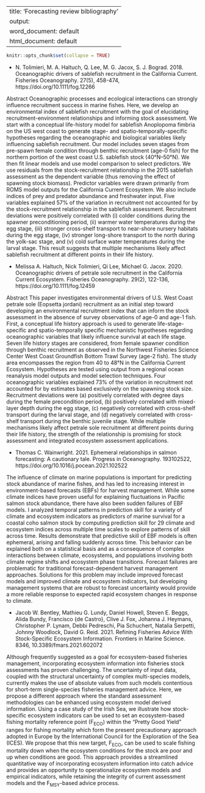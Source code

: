 
---
title: 'Forecasting review bibliography'
output:
  word_document: default
  html_document: default
---

```r
knitr::opts_chunk$set(collapse = TRUE)
```
            
- N. Tolimieri, M. A. Haltuch, Q. Lee, M. G. Jacox, S. J. Bograd. 2018. Oceanographic drivers of sablefish recruitment in the California Current. Fisheries Oceanography. 27(5), 458-474, https://doi.org/10.1111/fog.12266
 
Abstract Oceanographic processes and ecological interactions can strongly influence recruitment success in marine fishes. Here, we develop an environmental index of sablefish recruitment with the goal of elucidating recruitment-environment relationships and informing stock assessment. We start with a conceptual life-history model for sablefish Anoplopoma fimbria on the US west coast to generate stage- and spatio-temporally-specific hypotheses regarding the oceanographic and biological variables likely influencing sablefish recruitment. Our model includes seven stages from pre-spawn female condition through benthic recruitment (age-0 fish) for the northern portion of the west coast U.S. sablefish stock (40°N–50°N). We then fit linear models and use model comparison to select predictors. We use residuals from the stock-recruitment relationship in the 2015 sablefish assessment as the dependent variable (thus removing the effect of spawning stock biomass). Predictor variables were drawn primarily from ROMS model outputs for the California Current Ecosystem. We also include indices of prey and predator abundance and freshwater input. Five variables explained 57\% of the variation in recruitment not accounted for by the stock-recruitment relationship in the sablefish assessment. Recruitment deviations were positively correlated with (i) colder conditions during the spawner preconditioning period, (ii) warmer water temperatures during the egg stage, (iii) stronger cross-shelf transport to near-shore nursery habitats during the egg stage, (iv) stronger long-shore transport to the north during the yolk-sac stage, and (v) cold surface water temperatures during the larval stage. This result suggests that multiple mechanisms likely affect sablefish recruitment at different points in their life history.
 
- Melissa A. Haltuch, Nick Tolimieri, Qi Lee, Michael G. Jacox. 2020. Oceanographic drivers of petrale sole recruitment in the California Current Ecosystem. Fisheries Oceanography. 29(2), 122-136, https://doi.org/10.1111/fog.12459
 
Abstract This paper investigates environmental drivers of U.S. West Coast petrale sole (Eopsetta jordani) recruitment as an initial step toward developing an environmental recruitment index that can inform the stock assessment in the absence of survey observations of age-0 and age-1 fish. First, a conceptual life history approach is used to generate life-stage-specific and spatio-temporally specific mechanistic hypotheses regarding oceanographic variables that likely influence survival at each life stage. Seven life history stages are considered, from female spawner condition through benthic recruitment as observed in the Northwest Fisheries Science Center West Coast Groundfish Bottom Trawl Survey (age-2 fish). The study area encompasses the region from 40 to 48°N in the California Current Ecosystem. Hypotheses are tested using output from a regional ocean reanalysis model outputs and model selection techniques. Four oceanographic variables explained 73\% of the variation in recruitment not accounted for by estimates based exclusively on the spawning stock size. Recruitment deviations were (a) positively correlated with degree days during the female precondition period, (b) positively correlated with mixed-layer depth during the egg stage, (c) negatively correlated with cross-shelf transport during the larval stage, and (d) negatively correlated with cross-shelf transport during the benthic juvenile stage. While multiple mechanisms likely affect petrale sole recruitment at different points during their life history, the strength of the relationship is promising for stock assessment and integrated ecosystem assessment applications.
 
- Thomas C. Wainwright. 2021. Ephemeral relationships in salmon forecasting: A cautionary tale. Progress in Oceanography. 193102522, https://doi.org/10.1016/j.pocean.2021.102522
 
The influence of climate on marine populations is important for predicting stock abundance of marine fishes, and has led to increasing interest in environment-based forecasts (EBFs) for harvest management. While some climate indices have proven useful for explaining fluctuations in Pacific salmon stock abundance, there have also been sudden failures of EBF models. I analyzed temporal patterns in prediction skill for a variety of climate and ecosystem indicators as predictors of marine survival for a coastal coho salmon stock by computing prediction skill for 29 climate and ecosystem indices across multiple time scales to explore patterns of skill across time. Results demonstrate that predictive skill of EBF models is often ephemeral, arising and falling suddenly across time. This behavior can be explained both on a statistical basis and as a consequence of complex interactions between climate, ecosystems, and populations involving both climate regime shifts and ecosystem phase transitions. Forecast failures are problematic for traditional forecast-dependent harvest management approaches. Solutions for this problem may include improved forecast models and improved climate and ecosystem indicators, but developing management systems that are robust to forecast uncertainty would provide a more reliable response to expected rapid ecosystem changes in response to climate.
 
- Jacob W. Bentley, Mathieu G. Lundy, Daniel Howell, Steven E. Beggs, Alida Bundy, Francisco {de Castro}, Clive J. Fox, Johanna J. Heymans, Christopher P. Lynam, Debbi Pedreschi, Pia Schuchert, Natalia Serpetti, Johnny Woodlock, David G. Reid. 2021. Refining Fisheries Advice With Stock-Specific Ecosystem Information. Frontiers in Marine Science. 8346, 10.3389/fmars.2021.602072
 
Although frequently suggested as a goal for ecosystem-based fisheries management, incorporating ecosystem information into fisheries stock assessments has proven challenging. The uncertainty of input data, coupled with the structural uncertainty of complex multi-species models, currently makes the use of absolute values from such models contentious for short-term single-species fisheries management advice. Here, we propose a different approach where the standard assessment methodologies can be enhanced using ecosystem model derived information. Using a case study of the Irish Sea, we illustrate how stock-specific ecosystem indicators can be used to set an ecosystem-based fishing mortality reference point (F<sub>ECO</sub>) within the “Pretty Good Yield” ranges for fishing mortality which form the present precautionary approach adopted in Europe by the International Council for the Exploration of the Sea (ICES). We propose that this new target, F<sub>ECO</sub>, can be used to scale fishing mortality down when the ecosystem conditions for the stock are poor and up when conditions are good. This approach provides a streamlined quantitative way of incorporating ecosystem information into catch advice and provides an opportunity to operationalize ecosystem models and empirical indicators, while retaining the integrity of current assessment models and the F<sub>MSY</sub>-based advice process.
 
